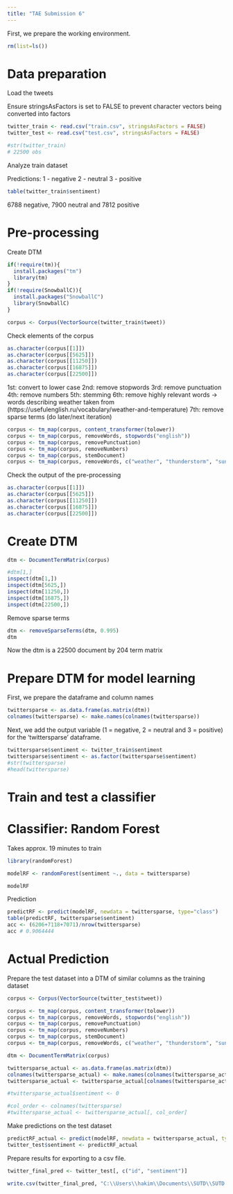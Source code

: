 ```yaml
---
title: "TAE Submission 6"
---
```



First, we prepare the working environment.
```r
rm(list=ls())
```

# Data preparation

Load the tweets

Ensure stringsAsFactors is set to FALSE to prevent character vectors being converted into factors
```r
twitter_train <- read.csv("train.csv", stringsAsFactors = FALSE)
twitter_test <- read.csv("test.csv", stringsAsFactors = FALSE)

#str(twitter_train)
# 22500 obs
```

Analyze train dataset

Predictions:
1 - negative
2 - neutral
3 - positive

```r
table(twitter_train$sentiment)
```
6788 negative, 7900 neutral and 7812 positive

# Pre-processing

Create DTM

```r
if(!require(tm)){
  install.packages("tm")
  library(tm)
}
if(!require(SnowballC)){
  install.packages("SnowballC")
  library(SnowballC)
}

corpus <- Corpus(VectorSource(twitter_train$tweet))
```

Check elements of the corpus

```r
as.character(corpus[[1]])
as.character(corpus[[5625]])
as.character(corpus[[11250]])
as.character(corpus[[16875]])
as.character(corpus[[22500]])
```

1st: convert to lower case
2nd: remove stopwords
3rd: remove punctuation
4th: remove numbers
5th: stemming
6th: remove highly relevant words -> words describing weather taken from (https://usefulenglish.ru/vocabulary/weather-and-temperature)
7th: remove sparse terms (do later/next iteration)

```r
corpus <- tm_map(corpus, content_transformer(tolower))
corpus <- tm_map(corpus, removeWords, stopwords("english"))
corpus <- tm_map(corpus, removePunctuation)
corpus <- tm_map(corpus, removeNumbers)
corpus <- tm_map(corpus, stemDocument)
corpus <- tm_map(corpus, removeWords, c("weather", "thunderstorm", "sun", "rain", "cloud", "wet", "humid", "rain", "wind", "fog", "storm", "dry", "arid", "frigid", "breeze",  "cold", "hot", "warm", "overcast", "dark", "hail", "sky", "cool", "snow", "freeze", "clear", "summer", "thunder", "spring", "flood", "sky"))
```

Check the output of the pre-processing

```r
as.character(corpus[[1]])
as.character(corpus[[5625]])
as.character(corpus[[11250]])
as.character(corpus[[16875]])
as.character(corpus[[22500]])
```

# Create DTM

```r
dtm <- DocumentTermMatrix(corpus)
```


```r
#dtm[1,]
inspect(dtm[1,])
inspect(dtm[5625,])
inspect(dtm[11250,])
inspect(dtm[16875,])
inspect(dtm[22500,])
```

Remove sparse terms

```r
dtm <- removeSparseTerms(dtm, 0.995)
dtm
```

Now the dtm is a 22500 document by 204 term matrix

# Prepare DTM for model learning

First, we prepare the dataframe and column names

```r
twittersparse <- as.data.frame(as.matrix(dtm))
colnames(twittersparse) <- make.names(colnames(twittersparse))
```

Next, we add the output variable (1 = negative, 2 = neutral and 3 = positive) for the 'twittersparse' dataframe.

```r
twittersparse$sentiment <- twitter_train$sentiment
twittersparse$sentiment <- as.factor(twittersparse$sentiment)
#str(twittersparse)
#head(twittersparse)
```

# Train and test a classifier
# Classifier: Random Forest

Takes approx. 19 minutes to train

```r
library(randomForest)

modelRF <- randomForest(sentiment ~., data = twittersparse) 

modelRF
```

Prediction

```r
predictRF <- predict(modelRF, newdata = twittersparse, type="class")
table(predictRF, twittersparse$sentiment)
acc <- (6206+7118+7071)/nrow(twittersparse)
acc # 0.9064444
```

# Actual Prediction

Prepare the test dataset into a DTM of similar columns as the training dataset

```r
corpus <- Corpus(VectorSource(twitter_test$tweet))

corpus <- tm_map(corpus, content_transformer(tolower))
corpus <- tm_map(corpus, removeWords, stopwords("english"))
corpus <- tm_map(corpus, removePunctuation)
corpus <- tm_map(corpus, removeNumbers)
corpus <- tm_map(corpus, stemDocument)
corpus <- tm_map(corpus, removeWords, c("weather", "thunderstorm", "sun", "rain", "cloud", "wet", "humid", "rain", "wind", "fog", "storm", "dry", "arid", "frigid", "breeze",  "cold", "hot", "warm", "overcast", "dark", "hail", "sky", "cool", "snow", "freeze", "clear", "summer", "thunder", "spring", "flood", "sky"))

dtm <- DocumentTermMatrix(corpus)

twittersparse_actual <- as.data.frame(as.matrix(dtm))
colnames(twittersparse_actual) <- make.names(colnames(twittersparse_actual))
twittersparse_actual <- twittersparse_actual[colnames(twittersparse_actual) %in% colnames(twittersparse)]

#twittersparse_actual$sentiment <- 0

#col_order <- colnames(twittersparse)
#twittersparse_actual <- twittersparse_actual[, col_order]
```

Make predictions on the test dataset

```r
predictRF_actual <- predict(modelRF, newdata = twittersparse_actual, type = "class")
twitter_test$sentiment <- predictRF_actual
```

Prepare results for exporting to a csv file.

```r
twitter_final_pred <- twitter_test[, c("id", "sentiment")]

write.csv(twitter_final_pred, "C:\\Users\\hakim\\Documents\\SUTD\\SUTD Term 6\\TAE\\Competition\\Submission_6.csv", row.names = FALSE)
```

